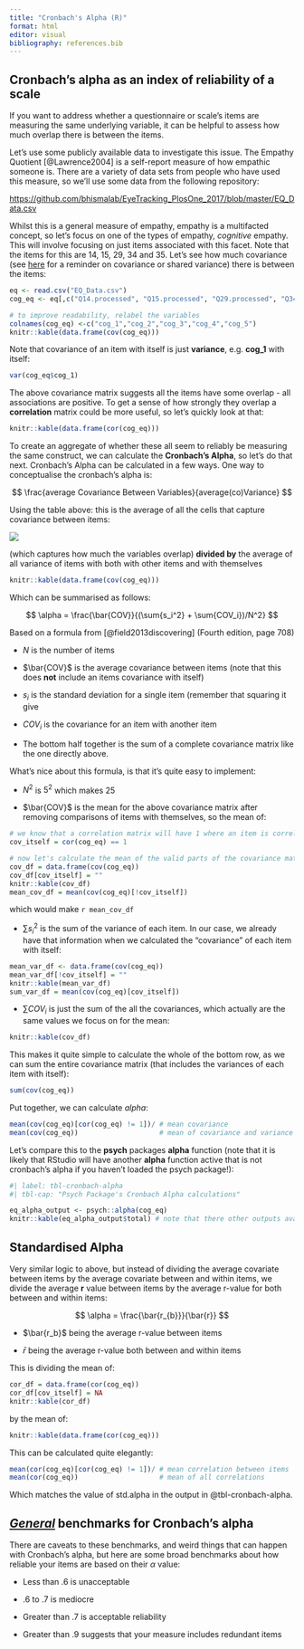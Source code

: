 ```yaml
---
title: "Cronbach's Alpha (R)"
format: html
editor: visual
bibliography: references.bib
---
```


## Cronbach's alpha as an index of reliability of a scale

If you want to address whether a questionnaire or scale's items are measuring the same underlying variable, it can be helpful to assess how much overlap there is between the items.

Let's use some publicly available data to investigate this issue. The Empathy Quotient [@Lawrence2004] is a self-report measure of how empathic someone is. There are a variety of data sets from people who have used this measure, so we'll use some data from the following repository:

<https://github.com/bhismalab/EyeTracking_PlosOne_2017/blob/master/EQ_Data.csv>

Whilst this is a general measure of empathy, empathy is a multifacted concept, so let's focus on one of the types of empathy, *cognitive* empathy. This will involve focusing on just items associated with this facet. Note that the items for this are 14, 15, 29, 34 and 35. Let's see how much covariance (see [here](../correlations/correlations.html#shared-variance-between-x-and-y) for a reminder on covariance or shared variance) there is between the items:


```r
eq <- read.csv("EQ_Data.csv")
cog_eq <- eq[,c("Q14.processed", "Q15.processed", "Q29.processed", "Q34.processed", "Q35.processed")]

# to improve readability, relabel the variables
colnames(cog_eq) <-c("cog_1","cog_2","cog_3","cog_4","cog_5")
knitr::kable(data.frame(cov(cog_eq)))
```


Note that covariance of an item with itself is just **variance**, e.g. **cog_1** with itself:

```r
var(cog_eq$cog_1)
```

The above covariance matrix suggests all the items have some overlap - all associations are positive. To get a sense of how strongly they overlap a **correlation** matrix could be more useful, so let's quickly look at that:

```r
knitr::kable(data.frame(cor(cog_eq)))
```

To create an aggregate of whether these all seem to reliably be measuring the same construct, we can calculate the **Cronbach's Alpha**, so let's do that next. Cronbach's Alpha can be calculated in a few ways. One way to conceptualise the cronbach's alpha is:

$$
\frac{average Covariance Between Variables}{average(co)Variance}
$$

Using the table above: this is the average of all the cells that capture covariance between items:

![](covarianceOnly.png)

(which captures how much the variables overlap) **divided by** the average of all variance of items with both with other items and with themselves

```r
knitr::kable(data.frame(cov(cog_eq)))
```

Which can be summarised as follows:

$$
\alpha = \frac{\bar{COV}}{(\sum{s_i^2} + \sum{COV_i})/N^2}
$$

Based on a formula from [@field2013discovering] (Fourth edition, page 708)

-   $N$ is the number of items

-   $\bar{COV}$ is the average covariance between items (note that this does **not** include an items covariance with itself)

-   $s_i$ is the standard deviation for a single item (remember that squaring it give

-   $COV_i$ is the covariance for an item with another item

-   The bottom half together is the sum of a complete covariance matrix like the one directly above.

What's nice about this formula, is that it's quite easy to implement:

-   $N^2$ is $5^2$ which makes 25

-   $\bar{COV}$ is the mean for the above covariance matrix after removing comparisons of items with themselves, so the mean of:

```r
# we know that a correlation matrix will have 1 where an item is correlating with itself, so we'll create an index to skip those items:
cov_itself = cor(cog_eq) == 1

# now let's calculate the mean of the valid parts of the covariance matrix
cov_df = data.frame(cov(cog_eq))
cov_df[cov_itself] = ""
knitr::kable(cov_df)
mean_cov_df = mean(cov(cog_eq)[!cov_itself])
```

which would make `r mean_cov_df`

-   $\sum{s_i^2}$ is the sum of the variance of each item. In our case, we already have that information when we calculated the "covariance" of each item with itself:

```r
mean_var_df <- data.frame(cov(cog_eq))
mean_var_df[!cov_itself] = ""
knitr::kable(mean_var_df)
sum_var_df = mean(cov(cog_eq)[cov_itself])
```

-   $\sum{COV_i}$ is just the sum of the all the covariances, which actually are the same values we focus on for the mean:

```r
knitr::kable(cov_df)
```

This makes it quite simple to calculate the whole of the bottom row, as we can sum the entire covariance matrix (that includes the variances of each item with itself):

```r
sum(cov(cog_eq))
```

Put together, we can calculate $alpha$:

```r
mean(cov(cog_eq)[cor(cog_eq) != 1])/ # mean covariance
mean(cov(cog_eq))                    # mean of covariance and variance combined

```

Let's compare this to the **psych** packages **alpha** function (note that it is likely that RStudio will have another **alpha** function active that is not cronbach's alpha if you haven't loaded the psych package!):

```r
#| label: tbl-cronbach-alpha
#| tbl-cap: "Psych Package's Cronbach Alpha calculations"

eq_alpha_output <- psych::alpha(cog_eq)
knitr::kable(eq_alpha_output$total) # note that there other outputs available
```

## Standardised Alpha

Very similar logic to above, but instead of dividing the average covariate between items by the average covariate between and within items, we divide the average **r** value between items by the average r-value for both between and within items:

$$
\alpha = \frac{\bar{r_{b}}}{\bar{r}}
$$

-   $\bar{r_b}$ being the average r-value between items

-   $\bar{r}$ being the average r-value both between and within items

This is dividing the mean of:

```r
cor_df = data.frame(cor(cog_eq))
cor_df[cov_itself] = NA
knitr::kable(cor_df)
```

by the mean of:

```r
knitr::kable(data.frame(cor(cog_eq)))
```

This can be calculated quite elegantly:

```r
mean(cor(cog_eq)[cor(cog_eq) != 1])/ # mean correlation between items
mean(cor(cog_eq))                    # mean of all correlations
```

Which matches the value of std.alpha in the output in @tbl-cronbach-alpha.

## [*General*]{.underline} benchmarks for Cronbach's alpha

There are caveats to these benchmarks, and weird things that can happen with Cronbach's alpha, but here are some broad benchmarks about how reliable your items are based on their $\alpha$ value:

-   Less than .6 is unacceptable

-   .6 to .7 is mediocre

-   Greater than .7 is acceptable reliability

-   Greater than .9 suggests that your measure includes redundant items